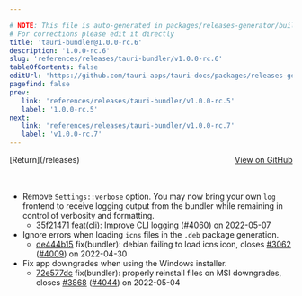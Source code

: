 ```yaml
---

# NOTE: This file is auto-generated in packages/releases-generator/build.ts
# For corrections please edit it directly
title: 'tauri-bundler@1.0.0-rc.6'
description: '1.0.0-rc.6'
slug: 'references/releases/tauri-bundler/v1.0.0-rc.6'
tableOfContents: false
editUrl: 'https://github.com/tauri-apps/tauri-docs/packages/releases-generator/build.ts'
pagefind: false
prev:
   link: 'references/releases/tauri-bundler/v1.0.0-rc.5'
   label: '1.0.0-rc.5'
next:
   link: 'references/releases/tauri-bundler/v1.0.0-rc.7'
   label: 'v1.0.0-rc.7'
---
```


<div style="margin-bottom:3rem; display: flex; justify-content: space-between; align-items: center"><span>[Return](/releases)</span><span><a href="https://github.com/tauri-apps/tauri/releases/tag/tauri-bundler-v1.0.0-rc.6">View on GitHub</a></span></div>

- Remove `Settings::verbose` option. You may now bring your own `log` frontend to receive logging output from the bundler while remaining in control of verbosity and formatting.
  - [35f21471](https://www.github.com/tauri-apps/tauri/commit/35f2147161e6697cbd2824681eeaf870b5a991c2) feat(cli): Improve CLI logging ([#4060](https://www.github.com/tauri-apps/tauri/pull/4060)) on 2022-05-07
- Ignore errors when loading `icns` files in the `.deb` package generation.
  - [de444b15](https://www.github.com/tauri-apps/tauri/commit/de444b15d222a65861b099a7536318bad000110e) fix(bundler): debian failing to load icns icon, closes [#3062](https://www.github.com/tauri-apps/tauri/pull/3062) ([#4009](https://www.github.com/tauri-apps/tauri/pull/4009)) on 2022-04-30
- Fix app downgrades when using the Windows installer.
  - [72e577dc](https://www.github.com/tauri-apps/tauri/commit/72e577dcc6a6733182059ab51b28a03c6077edc1) fix(bundler): properly reinstall files on MSI downgrades, closes [#3868](https://www.github.com/tauri-apps/tauri/pull/3868) ([#4044](https://www.github.com/tauri-apps/tauri/pull/4044)) on 2022-05-04

